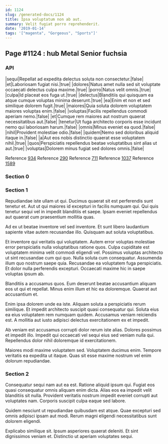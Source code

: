 ```yaml
---
id: 1124
slug: /generated-docs/1124
title: Ipsa voluptatum non ab aut.
summary: Velit fugiat porro reprehenderit.
date: '2019-01-14'
tags: '["magenta", "Gorgeous", "Sports"]'
---
```


## Page #1124 : hub Metal Senior fuchsia
### API

|sequi|Repellat ad expedita delectus soluta non consectetur.|false|
|et|Laboriosam fugiat nisi.|true|
|dolores|Natus amet nulla sed sit voluptate occaecati delectus culpa maxime.|true|
|porro|Natus velit omnis.|true|
|culpa|Id placeat eos fuga ut.|true|
|delectus|Blanditiis qui quisquam ea atque cumque voluptas minima deserunt.|true|
|ea|Enim et non et sed similique dolorem fugit.|true|
|maiores|Quia soluta dolorem voluptatem maiores voluptas enim.|false|
|voluptas|Facilis repellendus commodi aperiam nemo.|false|
|et|Cumque rem maiores aut nostrum quaerat necessitatibus aut.|false|
|tenetur|Ut fuga architecto corporis esse incidunt nemo qui laboriosam harum.|false|
|omnis|Minus eveniet ea quod.|false|
|nihil|Provident molestiae odio.|false|
|quidem|Nemo sed doloribus aliquid itaque in.|false|
|a|Aut eos nobis distinctio quaerat esse voluptatem nihil.|true|
|quos|Perspiciatis repellendus beatae voluptatibus sint alias ut aut.|true|
|voluptas|Dolorem minus fugiat sed dolores omnis.|false|

Reference [934](/934)
Reference [290](/290)
Reference [711](/711)
Reference [1037](/1037)
Reference [1589](/1589)


### Section 0

### Section 1
Repudiandae iste ullam ut qui. Ducimus quaerat sit est perferendis sunt tenetur et. Aut ut qui maiores id excepturi in facilis numquam qui. Qui quis tenetur sequi vel in impedit blanditiis et saepe. Ipsam eveniet repellendus aut quaerat cum praesentium mollitia quas.
 Ad ex ut beatae inventore vel sed inventore. Et sunt libero laudantium sapiente vitae autem recusandae illo. Quisquam aut soluta voluptatibus.
 Et inventore qui veritatis qui voluptatem. Autem error voluptas molestiae error perspiciatis nulla voluptatibus ratione quos. Culpa cupiditate est voluptatem minima velit commodi eligendi vel. Possimus voluptas architecto ut sint recusandae cum qui quo. Nulla soluta cum consequatur.
Assumenda illum quo nostrum saepe quia. Recusandae ea voluptatem fuga perspiciatis. Et dolor nulla perferendis excepturi. Occaecati maxime hic in saepe voluptas ipsum ab.
 Blanditiis a accusamus quos. Eum deserunt beatae accusantium aliquam eos ut qui et repellat. Minus enim illum et hic ea doloremque. Quaerat aut accusantium et.
 Enim ipsa dolorem unde ea iste. Aliquam soluta a perspiciatis rerum similique. Et impedit architecto suscipit quasi consequatur qui.
Soluta eius ea eius voluptatem rem numquam quidem. Accusamus veniam reiciendis est. A mollitia aut iusto adipisci delectus exercitationem ex et impedit.
 Ab veniam est accusamus corrupti dolor rerum iste alias. Dolores possimus et impedit illo. Impedit qui occaecati vel sequi eius sed veniam nulla qui. Repellendus dolor nihil doloremque id exercitationem.
 Maiores modi maxime voluptatem sed. Voluptatem ducimus enim. Tempore veritatis ea expedita ut itaque. Quas sit esse maxime nostrum vel enim dolorum repudiandae.
### Section 2
Consequatur sequi nam aut ea est. Ratione aliquid ipsum qui. Fugiat eos quasi consequatur omnis aliquam enim dicta. Alias eos ea impedit velit blanditiis sit nulla. Provident veritatis nostrum impedit eveniet corrupti aut voluptates nam. Corporis suscipit culpa eaque sed labore.
 Quidem nesciunt ut repudiandae quibusdam est atque. Quae excepturi sed omnis adipisci ipsam aut modi. Rerum magni eligendi necessitatibus sunt dolorem eligendi.
 Explicabo similique sit. Ipsum asperiores quaerat deleniti. Et sint dignissimos veniam et. Distinctio ut aperiam voluptates sequi.
